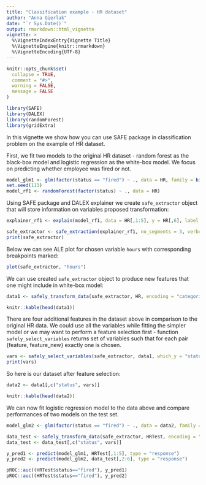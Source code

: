 ```yaml
---
title: "Classification example - HR dataset"
author: "Anna Gierlak"
date: "`r Sys.Date()`"
output: rmarkdown::html_vignette
vignette: >
  %\VignetteIndexEntry{Vignette Title}
  %\VignetteEngine{knitr::rmarkdown}
  %\VignetteEncoding{UTF-8}
---
```


```r
knitr::opts_chunk$set(
  collapse = TRUE,
  comment = "#>",
  warning = FALSE,
  message = FALSE
)
```

```r
library(SAFE)
library(DALEX)
library(randomForest)
library(gridExtra)
```


In this vignette we show how you can use SAFE package in classification problem on the example of HR dataset.

First, we fit two models to the original HR dataset - random forest as the black-box model and logistic regression as the white-box model. We focus on predicting whether employee was fired or not.

```r
model_glm1 <- glm(factor(status == "fired") ~ ., data = HR, family = binomial(link = "logit"))
set.seed(111)
model_rf1 <- randomForest(factor(status) ~ ., data = HR)
```

Using SAFE package and DALEX explainer we create `safe_extractor` object that will store information on variables proposed transformation:

```r
explainer_rf1 <- explain(model_rf1, data = HR[,1:5], y = HR[,6], label = "rf1", predict_function = function(model, x) predict(model, x, type = "prob")[,1])

safe_extractor <- safe_extraction(explainer_rf1, no_segments = 3, verbose = FALSE)
print(safe_extractor)
```

Below we can see ALE plot for chosen variable `hours` with corresponding breakpoints marked:

```r
plot(safe_extractor, "hours")
```

We can use created `safe_extractor` object to produce new features that one might include in white-box model:

```r
data1 <- safely_transform_data(safe_extractor, HR, encoding = "categorical", verbose = FALSE)
```

```r
knitr::kable(head(data1))
```

There are four additional features in the dataset above in comparison to the original HR data. We could use all the variables while fitting the simpler model or we may want to perform a feature selection first - function `safely_select_variables` returns set of variables such that for each pair {feature, feature_new} exactly one is chosen.

```r
vars <- safely_select_variables(safe_extractor, data1, which_y = "status", encoding = "categorical", verbose = FALSE)
print(vars)
```

So here is our dataset after feature selection:

```r
data2 <- data1[,c("status", vars)]
```

```r
knitr::kable(head(data2))
```

We can now fit logistic regression model to the data above and compare performances of two models on the test set.

```r
model_glm2 <- glm(factor(status == "fired") ~ ., data = data2, family = binomial(link = "logit"))

data_test <- safely_transform_data(safe_extractor, HRTest, encoding = "categorical", verbose = FALSE)
data_test <- data_test[,c("status", vars)]

y_pred1 <- predict(model_glm1, HRTest[,1:5], type = "response")
y_pred2 <- predict(model_glm2, data_test[,2:6], type = "response")

pROC::auc((HRTest$status=="fired"), y_pred1)
pROC::auc((HRTest$status=="fired"), y_pred2)
```








